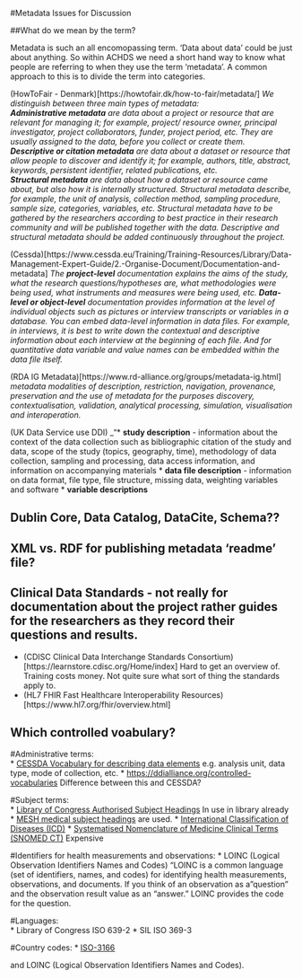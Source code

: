 #Metadata Issues for Discussion

##What do we mean by the term?

Metadata is such an all encomopassing term.  'Data about data' could be just about anything.  So within ACHDS we need a short hand way to know what people are referring to when they use the term 'metadata'.  A common approach to this is to divide the term into categories.

(HowToFair - Denmark)[https://howtofair.dk/how-to-fair/metadata/]
_We distinguish between three main types of metadata:  
    **Administrative metadata** are data about a project or resource that are relevant for managing it; for example, project/ resource owner, principal investigator, project collaborators, funder, project period, etc. They are usually assigned to the data, before you collect or create them.  
    **Descriptive or citation metadata** are data about a dataset or resource that allow people to discover and identify it; for example, authors, title, abstract, keywords, persistent identifier, related publications, etc.  
    **Structural metadata** are data about how a dataset or resource came about, but also how it is internally structured. Structural metadata describe, for example, the unit of analysis, collection method, sampling procedure, sample size, categories, variables, etc. Structural metadata have to be gathered by the researchers according to best practice in their research community and will be published together with the data. Descriptive and structural metadata should be added continuously throughout the project._
    
(Cessda)[https://www.cessda.eu/Training/Training-Resources/Library/Data-Management-Expert-Guide/2.-Organise-Document/Documentation-and-metadata]
_The **project-level** documentation explains the aims of the study, what the research questions/hypotheses are, what methodologies were being used, what instruments and measures were being used, etc. 
**Data-level or object-level** documentation provides information at the level of individual objects such as pictures or interview transcripts or variables in a database. You can embed data-level information in data files. For example, in interviews, it is best to write down the contextual and descriptive information about each interview at the beginning of each file. And for quantitative data variable and value names can be embedded within the data file itself._

(RDA IG Metadata)[https://www.rd-alliance.org/groups/metadata-ig.html]
_metadata modalities of description, restriction, navigation, provenance, preservation and the use of metadata for the purposes discovery, contextualisation, validation, analytical processing, simulation, visualisation and interoperation._

(UK Data Service use DDI)
_"* **study description** - information about the context of the data collection such as bibliographic citation of the study and data, scope of the study (topics, geography, time), methodology of data collection, sampling and processing, data access information, and information on accompanying materials
* **data file description** - information on data format, file type, file structure, missing data, weighting variables and software
* **variable descriptions**

##  Dublin Core, Data Catalog, DataCite, Schema??

## XML vs. RDF for publishing metadata 'readme' file?

## Clinical Data Standards - not really for documentation about the project rather guides for the researchers as they record their questions and results.
* (CDISC Clinical Data Interchange Standards Consortium)[https://learnstore.cdisc.org/Home/index] Hard to get an overview of.  Training costs money.  Not quite sure what sort of thing the standards apply to.
* (HL7 FHIR Fast Healthcare Interoperability Resources)[https://www.hl7.org/fhir/overview.html]


## Which controlled voabulary?
#Administrative terms:  
* [CESSDA Vocabulary for describing data elements](https://vocabularies.cessda.eu/#!discover) e.g. analysis unit, data type, mode of collection, etc.
* [https://ddialliance.org/controlled-vocabularies](https://ddialliance.org/controlled-vocabularies)  Difference between this and CESSDA?

#Subject terms:  
* [Library of Congress Authorised Subject Headings](https://authorities.loc.gov/cgi-bin/Pwebrecon.cgi?DB=local&PAGE=First)  In use in library already
* [MESH medical subject headings](https://meshb.nlm.nih.gov/search) are used.
* [International Classification of Diseases (ICD)](https://www.who.int/classifications/icd/en/)
* [Systematised Nomenclature of Medicine Clinical Terms (SNOMED CT) ](http://www.snomed.org/)  Expensive

#Identifiers for health measurements and observations:
* LOINC (Logical Observation Identifiers Names and Codes)  "LOINC is a common language (set of identifiers, names, and codes) for identifying health measurements, observations, and documents. If you think of an observation as a "question" and the observation result value as an "answer."  LOINC provides the code for the question.

#Languages:  
* Library of Congress ISO 639-2
* SIL ISO 369-3

#Country codes:
* [ISO-3166](https://www.iso.org/obp/ui/#search)

and LOINC (Logical Observation Identifiers Names and Codes).
